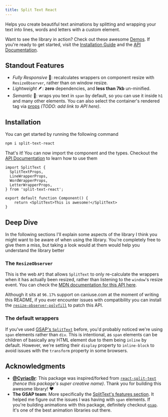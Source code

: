 ```yaml
---
title: Split Text React
---
```


Helps you create beautiful text animations by splitting and wrapping your text into lines, words and letters with a custom element.

Want to see the library in action? Check out these awesome [Demos](#TODO). If you're ready to get started, visit the [Installation Guide](#installation) and the [API Documentation](https://julio-salas03.github.io/split-text-react/api/).

## Standout Features

- _Fully Responsive_ 📐: recalculates wrappers on component resize with `ResizeObserver`, rather than on window resize.
- _Lightweight_ 🪶: **zero** dependencies, and **less than 7kb** un-minified.
- _Semantic_ 📝: wraps you text in `span` by default, so you can use it inside `h1` and many other elements. You can also select the container's rendered tag via [props](#TODO) _(TODO: add link to API here)_.

## Installation

You can get started by running the following command

```bash
npm i split-text-react
```

That's it! You can now import the component and the types. Checkout the [API Documentation](https://julio-salas03.github.io/split-text-react/api/) to learn how to use them

```tsx
import SplitText {
  SplitTextProps,
  LineWrapperProps,
  WordWrapperProps,
  LetterWrapperProps,
} from 'split-text-react';

export default function Component() {
    return <SplitText>This is awesome!</SplitText>
}
```

## Deep Dive

In the following sections I'll explain some aspects of the library I think you might want to be aware of when using the library. You're completely free to give them a miss, but taking a look would at them would help you understand the library better

### The `ResizeObserver`

This is the web `API` that allows `SplitText` to only re-calculate the wrappers when it has actually been resized, rather than listening to the `window`'s resize event. You can check the [MDN documentation for this API here](https://developer.mozilla.org/en-US/docs/Web/API/ResizeObserver).

Although it sits at `96.17%` support on caniuse.com at the moment of writing this README, if you ever encounter issues with compatibility you can install the [`resize-observer-polyfill`](https://www.npmjs.com/package/resize-observer-polyfill) to patch this API.

### The default wrappers

If you've used [GSAP's `SplitText`](https://gsap.com/docs/v3/Plugins/SplitText/) before, you'd probably noticed we're using `span` elements rather than `div`. This is intentional, as `span` elements can be children of basically any HTML element due to them being `inline` by default. However, we're setting their `display` property to `inline-block` to avoid issues with the `transform` property in some browsers.

## Acknowledgments

- **[@CyriacBr](https://github.com/CyriacBr)**: This package was inspired/forked from [`react-split-text`](https://github.com/CyriacBr/react-split-text) _(hence this package's super creative name)_. Thank you for building this awesome library! ❤️
- **The GSAP team**: More specifically the [SplitText's features section](https://gsap.com/docs/v3/Plugins/SplitText/#features). It helped me figure out the issues I was having with `span` elements. If you're building animations with this package, definitely checkout [`gsap`](https://gsap.com/docs/v3/GSAP/). It's one of the best animation libraries out there.
